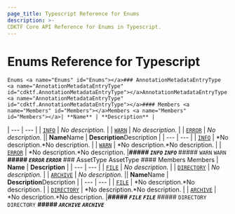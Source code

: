 ```yaml
---
page_title: Typescript Reference for Enums
description: >-
CDKTF Core API Reference for Enums in Typescript.
---
```


<!-- This file is generated through yarn generate-docs -->

# Enums Reference for Typescript

    Enums <a name="Enums" id="Enums"></a>### AnnotationMetadataEntryType <a name="AnnotationMetadataEntryType" id="cdktf.AnnotationMetadataEntryType"></a>AnnotationMetadataEntryType <a name="AnnotationMetadataEntryType" id="cdktf.AnnotationMetadataEntryType"></a>#### Members <a name="Members" id="Members"></a>Members <a name="Members" id="Members"></a>| **Name** | **Description** |

| --- | --- |
| <code><a href="#cdktf.AnnotationMetadataEntryType.INFO">INFO</a></code> | _No description._ |
| <code><a href="#cdktf.AnnotationMetadataEntryType.WARN">WARN</a></code> | _No description._ |
| <code><a href="#cdktf.AnnotationMetadataEntryType.ERROR">ERROR</a></code> | _No description._ || **Name**Name | **Description**Description |
| --- | --- |
| <code><a href="#cdktf.AnnotationMetadataEntryType.INFO">INFO</a></code> | *No description.*No description. |
| <code><a href="#cdktf.AnnotationMetadataEntryType.WARN">WARN</a></code> | *No description.*No description. |
| <code><a href="#cdktf.AnnotationMetadataEntryType.ERROR">ERROR</a></code> | *No description.*No description. |**_##### `INFO` <a name="INFO" id="cdktf.AnnotationMetadataEntryType.INFO"></a>`INFO` <a name="INFO" id="cdktf.AnnotationMetadataEntryType.INFO"></a>_**##### `WARN` <a name="WARN" id="cdktf.AnnotationMetadataEntryType.WARN"></a>`WARN` <a name="WARN" id="cdktf.AnnotationMetadataEntryType.WARN"></a>**_##### `ERROR` <a name="ERROR" id="cdktf.AnnotationMetadataEntryType.ERROR"></a>`ERROR` <a name="ERROR" id="cdktf.AnnotationMetadataEntryType.ERROR"></a>_**### AssetType <a name="AssetType" id="cdktf.AssetType"></a>AssetType <a name="AssetType" id="cdktf.AssetType"></a>#### Members <a name="Members" id="Members"></a>Members <a name="Members" id="Members"></a>| **Name** | **Description** |
| --- | --- |
| <code><a href="#cdktf.AssetType.FILE">FILE</a></code> | _No description._ |
| <code><a href="#cdktf.AssetType.DIRECTORY">DIRECTORY</a></code> | _No description._ |
| <code><a href="#cdktf.AssetType.ARCHIVE">ARCHIVE</a></code> | _No description._ || **Name**Name | **Description**Description |
| --- | --- |
| <code><a href="#cdktf.AssetType.FILE">FILE</a></code> | *No description.*No description. |
| <code><a href="#cdktf.AssetType.DIRECTORY">DIRECTORY</a></code> | *No description.*No description. |
| <code><a href="#cdktf.AssetType.ARCHIVE">ARCHIVE</a></code> | *No description.*No description. |**_##### `FILE` <a name="FILE" id="cdktf.AssetType.FILE"></a>`FILE` <a name="FILE" id="cdktf.AssetType.FILE"></a>_**##### `DIRECTORY` <a name="DIRECTORY" id="cdktf.AssetType.DIRECTORY"></a>`DIRECTORY` <a name="DIRECTORY" id="cdktf.AssetType.DIRECTORY"></a>**_##### `ARCHIVE` <a name="ARCHIVE" id="cdktf.AssetType.ARCHIVE"></a>`ARCHIVE` <a name="ARCHIVE" id="cdktf.AssetType.ARCHIVE"></a>_**
